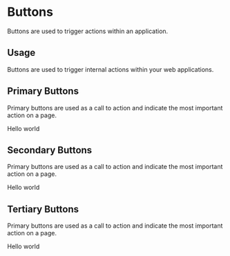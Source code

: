 
<Meta title='Design System|Buttons' component={PrimaryButton} />

# Buttons

Buttons are used to trigger actions within an application.

## Usage

Buttons are used to trigger internal actions within your web applications.

## Primary Buttons

Primary buttons are used as a call to action and indicate the most important action on a page.

<Preview withToolbar>
  <Story name='primary'>
    <PrimaryButton
      onClick={action('button-click')}
      disabled={boolean('Disabled', false)}
    >
      Hello world
    </PrimaryButton>
  </Story>
</Preview>

## Secondary Buttons

Primary buttons are used as a call to action and indicate the most important action on a page.

<Story name='secondary'>
  <SecondaryButton disabled={boolean('Disabled', false)}>
    Hello world
  </SecondaryButton>
</Story>

## Tertiary Buttons

Primary buttons are used as a call to action and indicate the most important action on a page.

<Story name='tertiary'>
  <TertiaryButton disabled={boolean('Disabled', false)}>
    Hello world
  </TertiaryButton>
</Story>

